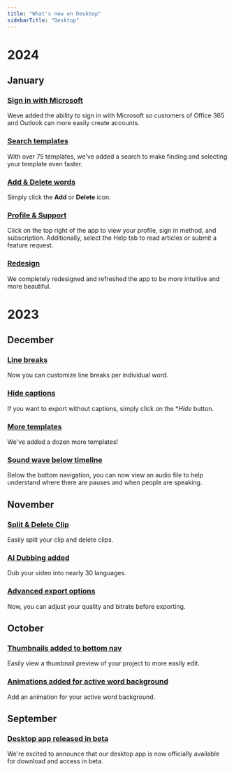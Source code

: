```yaml
---
title: "What's new on Desktop"
sidebarTitle: "Desktop"
---
```

<Snippet file="new-features.mdx" />

# 2024 #

## January ##

### [Sign in with Microsoft](/docs/start/get-the-app/ios) ###

Weve added the ability to sign in with Microsoft so customers of Office 365 and Outlook can more easily create accounts.

### [Search templates](/docs/captions/templates) ###
With over 75 templates, we've added a search to make finding and selecting your template even faster.

### [Add & Delete words](/docs/captions/add-captions) ###
Simply click the **Add** or **Delete** icon.

### [Profile & Support](/docs/start/subscriptions) ###
Click on the top right of the app to view your profile, sign in method, and subscription. Additionally, select the Help tab to read articles or submit a feature request.

### [Redesign](/docs/start/get-the-app/desktop) ###
We completely redesigned and refreshed the app to be more intuitive and more beautiful.


# 2023 #

## December ##

### [Line breaks](/docs/captions/word-effects) ###
Now you can customize line breaks per individual word.

### [Hide captions](/docs/captions/hide-and-delete) ###
If you want to export without captions, simply click on the **Hide* button.


### [More templates](/docs/captions/templates) ###
We've added a dozen more templates!

### [Sound wave below timeline](/docs/start/get-the-app/desktop) ###
Below the bottom navigation, you can now view an audio file to help understand where there are pauses and when people are speaking.

## November ##

### [Split & Delete Clip](/docs/timeline-editing/split-delete) ###
Easily split your clip and delete clips.

### [AI Dubbing added](/docs/translation-and-dubbing/dubbing) ###
Dub your video into nearly 30 languages.

### [Advanced export options](/docs/project-settings/export) ###
Now, you can adjust your quality and bitrate before exporting.

## October ##

### [Thumbnails added to bottom nav](/docs/start/get-the-app/desktop) ###
Easily view a thumbnail preview of your project to more easily edit.

### [Animations added for active word background](/docs/captions/styles) ###
Add an animation for your active word background.

## September ##

### [Desktop app released in beta](/docs/start/get-the-app/desktop) ###
We're excited to announce that our desktop app is now officially available for download and access in beta.